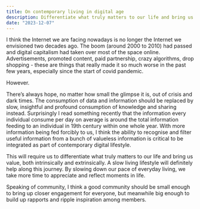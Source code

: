 ```yaml
---
title: On contemporary living in digital age
description: Differentiate what truly matters to our life and bring us value, both intrinsically and extrinsically. A slow living lifestyle will definitely help along this journey. By slowing down our pace of everyday living, we take more time to appreciate and reflect moments in life.
date: "2023-12-07"
---
```


I think the Internet we are facing nowadays is no longer the Internet we envisioned two decades ago. The boom (around 2000 to 2010) had passed and digital capitalism had taken over most of the space online. Advertisements, promoted content, paid partnership, crazy algorithms, drop shopping - these are things that really made it so much worse in the past few years, especially since the start of covid pandemic.

However.

There’s always hope, no matter how small the glimpse it is, out of crisis and dark times. The consumption of data and information should be replaced by slow, insightful and profound consumption of knowledge and sharing instead. Surprisingly I read something recently that the information every individual consume per day on average is around the total information feeding to an individual in 19th century within one whole year. With more information being fed forcibly to us, I think the ability to recognise and filter useful information from a bunch of valueless information is critical to be integrated as part of contemporary digital lifestyle.

This will require us to differentiate what truly matters to our life and bring us value, both intrinsically and extrinsically. A slow living lifestyle will definitely help along this journey. By slowing down our pace of everyday living, we take more time to appreciate and reflect moments in life.

Speaking of community, I think a good community should be small enough to bring up closer engagement for everyone, but meanwhile big enough to build up rapports and ripple inspiration among members.